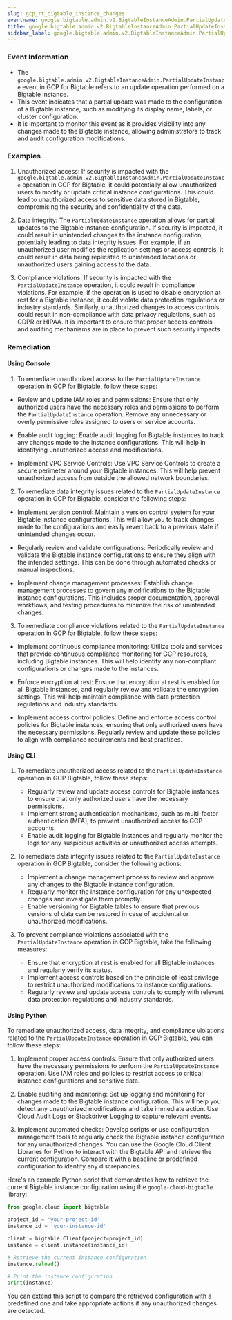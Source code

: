 ```yaml
--- 
slug: gcp_rt_bigtable_instance_changes
eventname: google.bigtable.admin.v2.BigtableInstanceAdmin.PartialUpdateInstance
title: google.bigtable.admin.v2.BigtableInstanceAdmin.PartialUpdateInstance
sidebar_label: google.bigtable.admin.v2.BigtableInstanceAdmin.PartialUpdateInstance
---
```

                       
### Event Information

- The `google.bigtable.admin.v2.BigtableInstanceAdmin.PartialUpdateInstance` event in GCP for Bigtable refers to an update operation performed on a Bigtable instance.
- This event indicates that a partial update was made to the configuration of a Bigtable instance, such as modifying its display name, labels, or cluster configuration.
- It is important to monitor this event as it provides visibility into any changes made to the Bigtable instance, allowing administrators to track and audit configuration modifications.


### Examples

1. Unauthorized access: If security is impacted with the `google.bigtable.admin.v2.BigtableInstanceAdmin.PartialUpdateInstance` operation in GCP for Bigtable, it could potentially allow unauthorized users to modify or update critical instance configurations. This could lead to unauthorized access to sensitive data stored in Bigtable, compromising the security and confidentiality of the data.

2. Data integrity: The `PartialUpdateInstance` operation allows for partial updates to the Bigtable instance configuration. If security is impacted, it could result in unintended changes to the instance configuration, potentially leading to data integrity issues. For example, if an unauthorized user modifies the replication settings or access controls, it could result in data being replicated to unintended locations or unauthorized users gaining access to the data.

3. Compliance violations: If security is impacted with the `PartialUpdateInstance` operation, it could result in compliance violations. For example, if the operation is used to disable encryption at rest for a Bigtable instance, it could violate data protection regulations or industry standards. Similarly, unauthorized changes to access controls could result in non-compliance with data privacy regulations, such as GDPR or HIPAA. It is important to ensure that proper access controls and auditing mechanisms are in place to prevent such security impacts.

### Remediation

#### Using Console

1. To remediate unauthorized access to the `PartialUpdateInstance` operation in GCP for Bigtable, follow these steps:

- Review and update IAM roles and permissions: Ensure that only authorized users have the necessary roles and permissions to perform the `PartialUpdateInstance` operation. Remove any unnecessary or overly permissive roles assigned to users or service accounts.

- Enable audit logging: Enable audit logging for Bigtable instances to track any changes made to the instance configurations. This will help in identifying unauthorized access and modifications.

- Implement VPC Service Controls: Use VPC Service Controls to create a secure perimeter around your Bigtable instances. This will help prevent unauthorized access from outside the allowed network boundaries.

2. To remediate data integrity issues related to the `PartialUpdateInstance` operation in GCP for Bigtable, consider the following steps:

- Implement version control: Maintain a version control system for your Bigtable instance configurations. This will allow you to track changes made to the configurations and easily revert back to a previous state if unintended changes occur.

- Regularly review and validate configurations: Periodically review and validate the Bigtable instance configurations to ensure they align with the intended settings. This can be done through automated checks or manual inspections.

- Implement change management processes: Establish change management processes to govern any modifications to the Bigtable instance configurations. This includes proper documentation, approval workflows, and testing procedures to minimize the risk of unintended changes.

3. To remediate compliance violations related to the `PartialUpdateInstance` operation in GCP for Bigtable, follow these steps:

- Implement continuous compliance monitoring: Utilize tools and services that provide continuous compliance monitoring for GCP resources, including Bigtable instances. This will help identify any non-compliant configurations or changes made to the instances.

- Enforce encryption at rest: Ensure that encryption at rest is enabled for all Bigtable instances, and regularly review and validate the encryption settings. This will help maintain compliance with data protection regulations and industry standards.

- Implement access control policies: Define and enforce access control policies for Bigtable instances, ensuring that only authorized users have the necessary permissions. Regularly review and update these policies to align with compliance requirements and best practices.

#### Using CLI

1. To remediate unauthorized access related to the `PartialUpdateInstance` operation in GCP Bigtable, follow these steps:
   - Regularly review and update access controls for Bigtable instances to ensure that only authorized users have the necessary permissions.
   - Implement strong authentication mechanisms, such as multi-factor authentication (MFA), to prevent unauthorized access to GCP accounts.
   - Enable audit logging for Bigtable instances and regularly monitor the logs for any suspicious activities or unauthorized access attempts.

2. To remediate data integrity issues related to the `PartialUpdateInstance` operation in GCP Bigtable, consider the following actions:
   - Implement a change management process to review and approve any changes to the Bigtable instance configuration.
   - Regularly monitor the instance configuration for any unexpected changes and investigate them promptly.
   - Enable versioning for Bigtable tables to ensure that previous versions of data can be restored in case of accidental or unauthorized modifications.

3. To prevent compliance violations associated with the `PartialUpdateInstance` operation in GCP Bigtable, take the following measures:
   - Ensure that encryption at rest is enabled for all Bigtable instances and regularly verify its status.
   - Implement access controls based on the principle of least privilege to restrict unauthorized modifications to instance configurations.
   - Regularly review and update access controls to comply with relevant data protection regulations and industry standards.

#### Using Python

To remediate unauthorized access, data integrity, and compliance violations related to the `PartialUpdateInstance` operation in GCP Bigtable, you can follow these steps:

1. Implement proper access controls: Ensure that only authorized users have the necessary permissions to perform the `PartialUpdateInstance` operation. Use IAM roles and policies to restrict access to critical instance configurations and sensitive data.

2. Enable auditing and monitoring: Set up logging and monitoring for changes made to the Bigtable instance configuration. This will help you detect any unauthorized modifications and take immediate action. Use Cloud Audit Logs or Stackdriver Logging to capture relevant events.

3. Implement automated checks: Develop scripts or use configuration management tools to regularly check the Bigtable instance configuration for any unauthorized changes. You can use the Google Cloud Client Libraries for Python to interact with the Bigtable API and retrieve the current configuration. Compare it with a baseline or predefined configuration to identify any discrepancies.

Here's an example Python script that demonstrates how to retrieve the current Bigtable instance configuration using the `google-cloud-bigtable` library:

```python
from google.cloud import bigtable

project_id = 'your-project-id'
instance_id = 'your-instance-id'

client = bigtable.Client(project=project_id)
instance = client.instance(instance_id)

# Retrieve the current instance configuration
instance.reload()

# Print the instance configuration
print(instance)
```

You can extend this script to compare the retrieved configuration with a predefined one and take appropriate actions if any unauthorized changes are detected.


 
